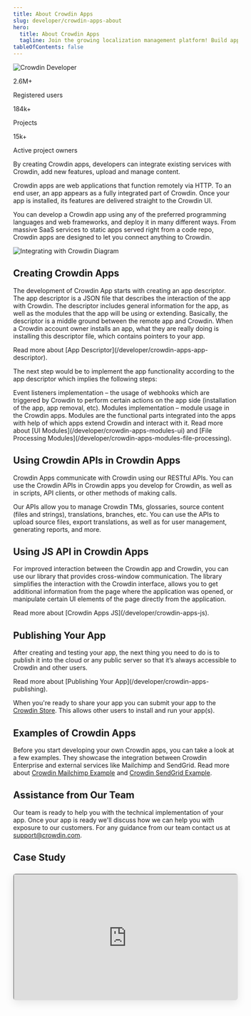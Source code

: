 ```yaml
---
title: About Crowdin Apps
slug: developer/crowdin-apps-about
hero:
  title: About Crowdin Apps
  tagline: Join the growing localization management platform! Build apps for all the teams already using Crowdin or Crowdin Enterprise to customize and extend localization experience.
tableOfContents: false
---
```



<Image src={developerHero} alt="Crowdin Developer" class="hero-image-bg absolute top-0 right-0 -z-50 no-shadow !w-6/12 xl:!w-4/12 md:!max-w-[480px] xl:!max-w-[1020px] invisible lg:visible opacity-80" />

<div class="mx-auto text-center">
  <div class="rounded-lg bg-gray-100 dark:bg-gray-700 p-12">
    <div class="grid grid-cols-1 sm:grid-cols-3 gap-8">
      <div class="text-center !mt-0">
        <p class="text-4xl sm:text-5xl font-bold mb-2">2.6M+</p>
        <p class="text-lg sm:text-base mb-6 sm:mb-0">Registered users</p>
      </div>
      <div class="text-center !mt-0">
        <p class="text-4xl sm:text-5xl font-bold mb-2">184k+</p>
        <p class="text-lg sm:text-base mb-6 sm:mb-0">Projects</p>
      </div>
      <div class="text-center !mt-0">
        <p class="text-4xl sm:text-5xl font-bold mb-2">15k+</p>
        <p class="text-lg sm:text-base mb-6 sm:mb-0">Active project owners</p>
      </div>
    </div>
  </div>
</div>

By creating Crowdin apps, developers can integrate existing services with Crowdin, add new features, upload and manage content.

Crowdin apps are web applications that function remotely via HTTP. To an end user, an app appears as a fully integrated part of Crowdin. Once your app is installed, its features are delivered straight to the Crowdin UI.

You can develop a Crowdin app using any of the preferred programming languages and web frameworks, and deploy it in many different ways. From massive SaaS services to static apps served right from a code repo, Crowdin apps are designed to let you connect anything to Crowdin.

<Image src={integratingWithCrowdin} alt="Integrating with Crowdin Diagram" class="no-shadow" />

## Creating Crowdin Apps

The development of Crowdin App starts with creating an app descriptor. The app descriptor is a JSON file that describes the interaction of the app with Crowdin. The descriptor includes general information for the app, as well as the modules that the app will be using or extending. Basically, the descriptor is a middle ground between the remote app and Crowdin. When a Crowdin account owner installs an app, what they are really doing is installing this descriptor file, which contains pointers to your app.

<ReadMore>
  Read more about [App Descriptor](/developer/crowdin-apps-app-descriptor).
</ReadMore>

The next step would be to implement the app functionality according to the app descriptor which implies the following steps:

<CardGrid>
  <Card title="Step 1">
    Event listeners implementation &ndash; the usage of webhooks which are triggered by Crowdin to perform certain actions on the app side (installation of the app, app removal, etc).
  </Card>
  <Card title="Step 2">
    Modules implementation &ndash; module usage in the Crowdin apps. Modules are the functional parts integrated into the apps with help of which apps extend Crowdin and interact with it.
  </Card>
</CardGrid>

<ReadMore>
  Read more about [UI Modules](/developer/crowdin-apps-modules-ui) and [File Processing Modules](/developer/crowdin-apps-modules-file-processing).
</ReadMore>

## Using Crowdin APIs in Crowdin Apps

Crowdin Apps communicate with Crowdin using our RESTful APIs. You can use the Crowdin APIs in Crowdin apps you develop for Crowdin, as well as in scripts, API clients, or other methods of making calls.

Our APIs allow you to manage Crowdin TMs, glossaries, source content (files and strings), translations, branches, etc. You can use the APIs to upload source files, export translations, as well as for user management, generating reports, and more.

<LinkCard
  title="API Overview"
  description="Explore the Crowdin API documentation to learn more about the available endpoints and how to use them."
  href="/developer/api"
/>

<HelpBanner
  title="Need Help?"
  description="We support all developers who help us improve our product and add interesting developments to our community."
  buttonText="Contact Support"
  buttonLink="https://crowdin.com/contacts"
/>

## Using JS API in Crowdin Apps

For improved interaction between the Crowdin app and Crowdin, you can use our library that provides cross-window communication. The library simplifies the interaction with the Crowdin interface, allows you to get additional information from the page where the application was opened, or manipulate certain UI elements of the page directly from the application.

<ReadMore>
  Read more about [Crowdin Apps JS](/developer/crowdin-apps-js).
</ReadMore>

## Publishing Your App

After creating and testing your app, the next thing you need to do is to publish it into the cloud or any public server so that it’s always accessible to Crowdin and other users.

<ReadMore>
  Read more about [Publishing Your App](/developer/crowdin-apps-publishing).
</ReadMore>

When you're ready to share your app you can submit your app to the [Crowdin Store](https://store.crowdin.com). This allows other users to install and run your app(s).

## Examples of Crowdin Apps

Before you start developing your own Crowdin apps, you can take a look at a few examples. They showcase the integration between Crowdin Enterprise and external services like Mailchimp and SendGrid. Read more about [Crowdin Mailchimp Example](https://github.com/crowdin-community/crowdin-mailchimp-example) and [Crowdin SendGrid Example](https://github.com/crowdin-community/crowdin-sendgrid-example).

## Assistance from Our Team

Our team is ready to help you with the technical implementation of your app. Once your app is ready we'll discuss how we can help you with exposure to our customers. For any guidance from our team contact us at <a href="mailto:support@crowdin.com">support@crowdin.com</a>.

## Case Study

<div style="margin-top: 1.5rem; position: relative; width: 100%; height: 0; padding-bottom: 56.25%; box-shadow: 0 5px 20px rgb(0 0 0 / 10%); border-radius: 6px;overflow:hidden;">
  <iframe style="position: absolute; top: 0; left: 0; width: 100%; height: 100%;" height="100%" width="100%" src="https://www.youtube.com/embed/V1tS-GeriIA" allow="autoplay; encrypted-media" />
</div>
